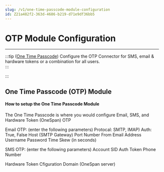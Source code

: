 ```yaml
---
slug: /v1/one-time-passcode-module-configuration
id: Z21a482f2-363d-4686-b219-d71e9df36bb5
---
```

# OTP Module Configuration

* * *





:::tip ([One Time Passcode](#OneTimePasscode))
Configure the OTP Connector for SMS, email & hardware tokens or a combination  for all users.  
:::


:::

## <a name = "OneTimePasscode"></a>One Time Passcode (OTP) Module
#### How to setup the One Time Passcode Module
The One Time Passcode is where you would configure Email, SMS, and Hardware Token (OneSpan) OTP 

Email OTP: (enter the following parameters)
Protocal: SMTP, IMAP)
Auth: True, False
Host (SMTP Gateway)
Port Number
From Email Address
Username
Password
Time Skew (in seconds)

SMS OTP: (enter the following parameters)
Account SID
Auth Token
Phone Number

Hardware Token Cfiguration 
Domain (OneSpan server)




